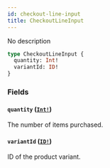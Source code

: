 ```yaml
---
id: checkout-line-input
title: CheckoutLineInput
---
```


No description

```graphql
type CheckoutLineInput {
  quantity: Int!
  variantId: ID!
}
```

### Fields

#### `quantity` ([`Int!`](/docs/developer/api-reference/scalars/int))

The number of items purchased.

#### `variantId` ([`ID!`](/docs/developer/api-reference/scalars/id))

ID of the product variant.
